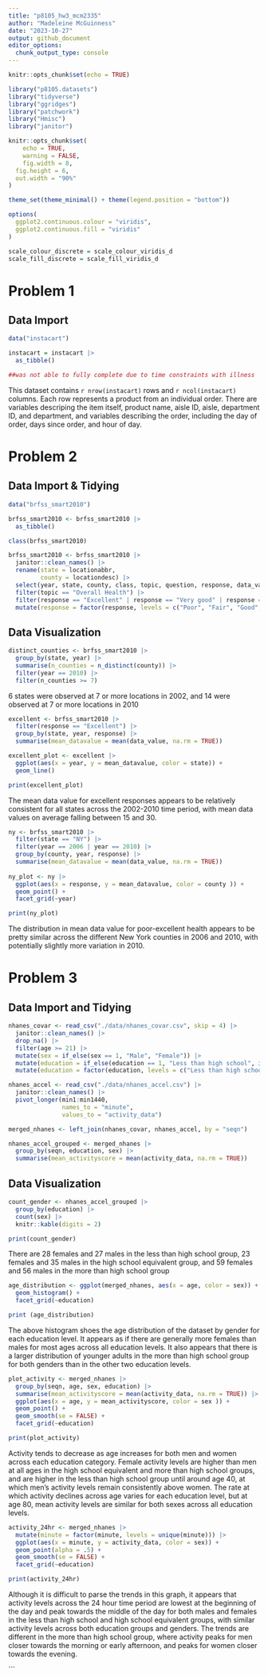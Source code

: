```yaml
---
title: "p8105_hw3_mcm2335"
author: "Madeleine McGuinness"
date: "2023-10-27"
output: github_document
editor_options: 
  chunk_output_type: console
---
```


```r
knitr::opts_chunk$set(echo = TRUE)

library("p8105.datasets")
library("tidyverse")
library("ggridges")
library("patchwork")
library("Hmisc")
library("janitor")

knitr::opts_chunk$set(
	echo = TRUE,
	warning = FALSE,
	fig.width = 8, 
  fig.height = 6,
  out.width = "90%"
)

theme_set(theme_minimal() + theme(legend.position = "bottom"))

options(
  ggplot2.continuous.colour = "viridis",
  ggplot2.continuous.fill = "viridis"
)

scale_colour_discrete = scale_colour_viridis_d
scale_fill_discrete = scale_fill_viridis_d
```

# Problem 1

## Data Import

```r
data("instacart")

instacart = instacart |>
  as_tibble()

##was not able to fully complete due to time constraints with illness
```

This dataset contains `r nrow(instacart)` rows and `r ncol(instacart)` columns. Each row represents a product from an individual order. There are variables descriping the item itself, product name, aisle ID, aisle, department ID, and department, and variables describing the order, including the day of order, days since order, and hour of day.  

# Problem 2

## Data Import & Tidying

```r
data("brfss_smart2010")

brfss_smart2010 <- brfss_smart2010 |>
  as_tibble()

class(brfss_smart2010)

brfss_smart2010 <- brfss_smart2010 |>
  janitor::clean_names() |>
  rename(state = locationabbr,
         county = locationdesc) |>
  select(year, state, county, class, topic, question, response, data_value) |>
  filter(topic == "Overall Health") |>
  filter(response == "Excellent" | response == "Very good" | response == "Good" | response == "Fair" | response == "Poor") |>
  mutate(response = factor(response, levels = c("Poor", "Fair", "Good", "Very good", "Excellent")))
```

## Data Visualization

```r
distinct_counties <- brfss_smart2010 |>
  group_by(state, year) |>
  summarise(n_counties = n_distinct(county)) |>
  filter(year == 2010) |>
  filter(n_counties >= 7) 
```

6 states were observed at 7 or more locations in 2002, and 14 were observed at 7 or more locations in 2010

```r
excellent <- brfss_smart2010 |>
  filter(response == "Excellent") |>
  group_by(state, year, response) |>
  summarise(mean_datavalue = mean(data_value, na.rm = TRUE))

excellent_plot <- excellent |>
  ggplot(aes(x = year, y = mean_datavalue, color = state)) +
  geom_line()

print(excellent_plot)
```

The mean data value for excellent responses appears to be relatively consistent for all states across the 2002-2010 time period, with mean data values on average falling between 15 and 30.

```r
ny <- brfss_smart2010 |>
  filter(state == "NY") |>
  filter(year == 2006 | year == 2010) |>
  group_by(county, year, response) |>
  summarise(mean_datavalue = mean(data_value, na.rm = TRUE))
  
ny_plot <- ny |>
  ggplot(aes(x = response, y = mean_datavalue, color = county )) +
  geom_point() +
  facet_grid(~year)

print(ny_plot)
```

The distribution in mean data value for poor-excellent health appears to be pretty similar across the different New York counties in 2006 and 2010, with potentially slightly more variation in 2010.

# Problem 3

## Data Import and Tidying 

```r
nhanes_covar <- read_csv("./data/nhanes_covar.csv", skip = 4) |>
  janitor::clean_names() |>
  drop_na() |>
  filter(age >= 21) |>
  mutate(sex = if_else(sex == 1, "Male", "Female")) |>
  mutate(education = if_else(education == 1, "Less than high school", if_else(education == 2, "High school equivalent", "More than high school"))) |>
  mutate(education = factor(education, levels = c("Less than high school", "High school equivalent", "More than high school")))

nhanes_accel <- read_csv("./data/nhanes_accel.csv") |>
  janitor::clean_names() |>
  pivot_longer(min1:min1440,
               names_to = "minute",
               values_to = "activity_data")

merged_nhanes <- left_join(nhanes_covar, nhanes_accel, by = "seqn")

nhanes_accel_grouped <- merged_nhanes |>
  group_by(seqn, education, sex) |>
  summarise(mean_activityscore = mean(activity_data, na.rm = TRUE))
```

## Data Visualization

```r
count_gender <- nhanes_accel_grouped |>
  group_by(education) |>
  count(sex) |>
  knitr::kable(digits = 2)

print(count_gender)
```

There are 28 females and 27 males in the less than high school group, 23 females and 35 males in the high school equivalent group, and 59 females and 56 males in the more than high school group

```r
age_distribution <- ggplot(merged_nhanes, aes(x = age, color = sex)) +
  geom_histogram() +
  facet_grid(~education)

print (age_distribution)
```

The above histogram shoes the age distribution of the dataset by gender for each education level. It appears as if there are generally more females than males for most ages across all education levels. It also appears that there is a larger distribution of younger adults in the more than high school group for both genders than in the other two education levels.

```r
plot_activity <- merged_nhanes |>
  group_by(seqn, age, sex, education) |>
  summarise(mean_activityscore = mean(activity_data, na.rm = TRUE)) |>
  ggplot(aes(x = age, y = mean_activityscore, color = sex )) +
  geom_point() +
  geom_smooth(se = FALSE) +
  facet_grid(~education)

print(plot_activity)
```

Activity tends to decrease as age increases for both men and women across each education category. Female activity levels are higher than men at all ages in the high school equivalent and more than high school groups, and are higher in the less than high school group until around age 40, at which men's activity levels remain consistently above women. The rate at which activity declines across age varies for each education level, but at age 80, mean activity levels are similar for both sexes across all education levels.

```r
activity_24hr <- merged_nhanes |>
  mutate(minute = factor(minute, levels = unique(minute))) |>
  ggplot(aes(x = minute, y = activity_data, color = sex)) +
  geom_point(alpha = .5) + 
  geom_smooth(se = FALSE) +
  facet_grid(~education)

print(activity_24hr)
```

Although it is difficult to parse the trends in this graph, it appears that activity levels across the 24 hour time period are lowest at the beginning of the day and peak towards the middle of the day for both males and females in the less than high school and high school equivalent groups, with similar activity levels across both education groups and genders. The trends are different in the more than high school group, where activity peaks for men closer towards the morning or early afternoon, and peaks for women closer towards the evening. 
  
```